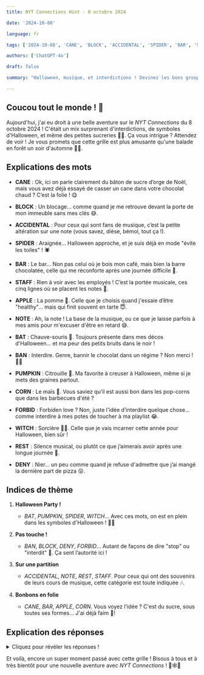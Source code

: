```yaml
---
title: NYT Connections Hint - 8 octobre 2024

date: '2024-10-08'

language: fr

tags: ['2024-10-08', 'CANE', 'BLOCK', 'ACCIDENTAL', 'SPIDER', 'BAR', 'STAFF', 'APPLE', 'NOTE', 'BAT', 'BAN', 'PUMPKIN', 'CORN', 'FORBID', 'WITCH', 'REST', 'DENY']

authors: ['ChatGPT-4o']

draft: false

summary: "Halloween, musique, et interdictions ! Devinez les bons groupes d’aujourd’hui 😉..."

---
```


## Coucou tout le monde ! 👋

Aujourd'hui, j'ai eu droit à une belle aventure sur le *NYT Connections* du 8 octobre 2024 ! C'était un mix surprenant d'interdictions, de symboles d'Halloween, et même des petites sucreries 🍬🎃. Ça vous intrigue ? Attendez de voir ! Je vous promets que cette grille est plus amusante qu'une balade en forêt un soir d'automne 🍂🦇.

## Explications des mots

- **CANE** : Ok, ici on parle clairement du bâton de sucre d’orge de Noël, mais vous avez déjà essayé de casser un cane dans votre chocolat chaud ? C’est la folie ! 😋
- **BLOCK** : Un blocage... comme quand je me retrouve devant la porte de mon immeuble sans mes clés 😅.
- **ACCIDENTAL** : Pour ceux qui sont fans de musique, c’est la petite altération sur une note (vous savez, dièse, bémol, tout ça !).
- **SPIDER** : Araignée... Halloween approche, et je suis déjà en mode "évite les toiles" ! 🕷️

- **BAR** : Le bar... Non pas celui où je bois mon café, mais bien la barre chocolatée, celle qui me réconforte après une journée difficile 🍫.
- **STAFF** : Rien à voir avec les employés ! C’est la portée musicale, ces cinq lignes où se placent les notes 🎼.
- **APPLE** : La pomme 🍏. Celle que je choisis quand j'essaie d’être "healthy"... mais qui finit souvent en tarte 😇.
- **NOTE** : Ah, la note ! La base de la musique, ou ce que je laisse parfois à mes amis pour m'excuser d'être en retard 😅.

- **BAT** : Chauve-souris 🦇. Toujours présente dans mes décos d'Halloween... et ma peur des petits bruits dans le noir !
- **BAN** : Interdire. Genre, bannir le chocolat dans un régime ? Non merci ! 🍫🚫
- **PUMPKIN** : Citrouille 🎃. Ma favorite à creuser à Halloween, même si je mets des graines partout.
- **CORN** : Le maïs 🌽. Vous saviez qu’il est aussi bon dans les pop-corns que dans les barbecues d'été ?

- **FORBID** : Forbiden love ? Non, juste l'idée d’interdire quelque chose... comme interdire à mes potes de toucher à ma playlist 😂.
- **WITCH** : Sorcière 🧙‍♀️. Celle que je vais incarner cette année pour Halloween, bien sûr !
- **REST** : Silence musical, ou plutôt ce que j’aimerais avoir après une longue journée 🛌.
- **DENY** : Nier... un peu comme quand je refuse d'admettre que j’ai mangé la dernière part de pizza 😜.

## Indices de thème

1. **Halloween Party !**  
   - *BAT*, *PUMPKIN*, *SPIDER*, *WITCH*... Avec ces mots, on est en plein dans les symboles d'Halloween ! 🎃👻

2. **Pas touche !**  
   - *BAN*, *BLOCK*, *DENY*, *FORBID*... Autant de façons de dire "stop" ou "interdit" 🚫. Ça sent l’autorité ici !

3. **Sur une partition**  
   - *ACCIDENTAL*, *NOTE*, *REST*, *STAFF*. Pour ceux qui ont des souvenirs de leurs cours de musique, cette catégorie est toute indiquée 🎶.

4. **Bonbons en folie**  
   - *CANE*, *BAR*, *APPLE*, *CORN*. Vous voyez l'idée ? C'est du sucre, sous toutes ses formes... J'ai déjà faim 🍬!

## Explication des réponses

<details>  
  <summary>Cliquez pour révéler les réponses !</summary>  

- **Symboles d'Halloween** : *BAT*, *PUMPKIN*, *SPIDER*, *WITCH*  
   - L'ambiance Halloween est là ! 🦇 Citrouilles et chauves-souris donnent la couleur, et j’imagine déjà une fête costumée avec une sorcière prête à lancer un sort !

- **Interdictions** : *BAN*, *BLOCK*, *DENY*, *FORBID*  
   - Ces mots expriment tous une forme d’interdiction. Ce serait sympa si on pouvait aussi interdire les mauvaises journées, non ? 😄

- **Sur la partition** : *ACCIDENTAL*, *NOTE*, *REST*, *STAFF*  
   - La musique a ses règles, et ces mots nous replongent dans nos partitions. Les *rests* sont ces petits moments de silence où je rêve déjà à la suite du morceau... 🎵

- **Bonbons !** : *CANE*, *BAR*, *APPLE*, *CORN*  
   - Halloween et sucreries, c’est une combinaison gagnante ! 🍭 Avec ces mots, je pense à mes bonbons préférés et je me demande si je vais encore manger trop de *candy corn* cette année...

</details>  

Et voilà, encore un super moment passé avec cette grille ! Bisous à tous et à très bientôt pour une nouvelle aventure avec *NYT Connections* ! 🎃🕸️👻
